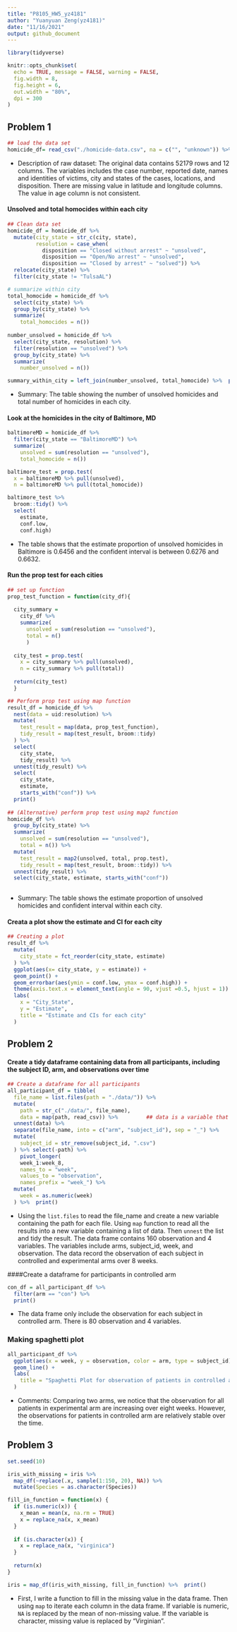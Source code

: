```yaml
---
title: "P8105_HW5_yz4181"
author: "Yuanyuan Zeng(yz4181)"
date: "11/16/2021"
output: github_document
---
```

```r
library(tidyverse)

knitr::opts_chunk$set(
  echo = TRUE, message = FALSE, warning = FALSE,
  fig.width = 8,
  fig.height = 6,
  out.width = "80%",
  dpi = 300
)
```

## Problem 1

```r
## load the data set
homicide_df= read_csv("./homicide-data.csv", na = c("", "unknown")) %>% print()
```
* Description of raw dataset: The original data contains 52179 rows and 12 columns. The variables includes the case number, reported date, names and identities of victims, city and states of the cases, locations, and disposition. There are missing value in latitude and longitude columns. The value in age column is not consistent.


#### Unsolved and total homocides within each city
```r
## Clean data set
homicide_df = homicide_df %>% 
  mutate(city_state = str_c(city, state),
         resolution = case_when(
           disposition == "Closed without arrest" ~ "unsolved",
           disposition == "Open/No arrest" ~ "unsolved",
           disposition == "Closed by arrest" ~ "solved")) %>% 
  relocate(city_state) %>% 
  filter(city_state != "TulsaAL")

# summarize within city
total_homocide = homicide_df %>% 
  select(city_state) %>% 
  group_by(city_state) %>% 
  summarize(
    total_homocides = n()) 
 
number_unsolved = homicide_df %>% 
  select(city_state, resolution) %>% 
  filter(resolution == "unsolved") %>% 
  group_by(city_state) %>% 
  summarize(
    number_unsolved = n())

summary_within_city = left_join(number_unsolved, total_homocide) %>%  print()
```
* Summary: The table showing the number of unsolved homicides and total number of homicides in each city.


#### Look at the homicides in the city of Baltimore, MD
```r
baltimoreMD = homicide_df %>% 
  filter(city_state == "BaltimoreMD") %>% 
  summarize(
    unsolved = sum(resolution == "unsolved"),
    total_homocide = n())

baltimore_test = prop.test(
  x = baltimoreMD %>% pull(unsolved),
  n = baltimoreMD %>% pull(total_homocide))

baltimore_test %>% 
  broom::tidy() %>% 
  select(
    estimate,
    conf.low,
    conf.high)
```
* The table shows that the estimate proportion of unsolved homicides in Baltimore is 0.6456 and the confident interval is between 0.6276 and 0.6632.


#### Run the prop test for each cities
```r
## set up function
prop_test_function = function(city_df){
  
  city_summary =
    city_df %>% 
    summarize(
      unsolved = sum(resolution == "unsolved"),
      total = n()
      )
      
  city_test = prop.test(
    x = city_summary %>% pull(unsolved),
    n = city_summary %>% pull(total))
  
  return(city_test)
  }

## Perform prop test using map function
result_df = homicide_df %>% 
  nest(data = uid:resolution) %>% 
  mutate(
    test_result = map(data, prop_test_function),
    tidy_result = map(test_result, broom::tidy)
  ) %>% 
  select(
    city_state,
    tidy_result) %>% 
  unnest(tidy_result) %>% 
  select(
    city_state,
    estimate,
    starts_with("conf")) %>% 
  print()
  
## (Alternative) perform prop test using map2 function
homicide_df %>% 
  group_by(city_state) %>% 
  summarize(
    unsolved = sum(resolution == "unsolved"),
    total = n()) %>% 
  mutate(
    test_result = map2(unsolved, total, prop.test),
    tidy_result = map(test_result, broom::tidy)) %>% 
  unnest(tidy_result) %>% 
  select(city_state, estimate, starts_with("conf"))
  
```
* Summary: The table shows the estimate proportion of unsolved homicides and confident interval within each city.


#### Creata a plot show the estimate and CI for each city
```r
## Creating a plot
result_df %>% 
  mutate(
    city_state = fct_reorder(city_state, estimate)
  ) %>% 
  ggplot(aes(x= city_state, y = estimate)) +
  geom_point() +
  geom_errorbar(aes(ymin = conf.low, ymax = conf.high)) +
  theme(axis.text.x = element_text(angle = 90, vjust =0.5, hjust = 1)) +
  labs(
    x = "City_State",
    y = "Estimate",
    title = "Estimate and CIs for each city"
  )
```


## Problem 2

#### Create a tidy dataframe containing data from all participants, including the subject ID, arm, and observations over time
```r
## Create a dataframe for all participants
all_participant_df = tibble(
  file_name = list.files(path = "./data/")) %>% 
  mutate(
    path = str_c("./data/", file_name),
    data = map(path, read_csv)) %>%         ## data is a variable that contain all results
  unnest(data) %>% 
  separate(file_name, into = c("arm", "subject_id"), sep = "_") %>% 
  mutate(
    subject_id = str_remove(subject_id, ".csv")
  ) %>% select(-path) %>% 
    pivot_longer(
    week_1:week_8,
    names_to = "week",
    values_to = "observation",
    names_prefix = "week_") %>% 
  mutate(
    week = as.numeric(week)
  ) %>%  print()
```
* Using the `list.files` to read the file_name and create a new variable containing the path for each file. Using `map` function to read all the results into a new variable containing a list of data. Then `unnest` the list and tidy the result. The data frame contains 160 observation and 4 variables. The variables include arms, subject_id, week, and observation. The data record the observation of each subject in controlled and experimental arms over 8 weeks.

####Create a dataframe for participants in controlled arm
```r
con_df = all_participant_df %>% 
  filter(arm == "con") %>% 
  print()
```
* The data frame only include the observation for each subject in controlled arm. There is 80 observation and 4 variables.

### Making spaghetti plot
```r
all_participant_df %>% 
  ggplot(aes(x = week, y = observation, color = arm, type = subject_id)) +
  geom_line() +
  labs(
    title = "Spaghetti Plot for observation of patients in controlled and experimental arm"
  )

```
* Comments: Comparing two arms, we notice that the observation for all patients in experimental arm are increasing over eight weeks. However, the observations for patients in controlled arm are relatively stable over the time. 


## Problem 3
```r
set.seed(10)

iris_with_missing = iris %>% 
  map_df(~replace(.x, sample(1:150, 20), NA)) %>%
  mutate(Species = as.character(Species))

fill_in_function = function(x) {
  if (is.numeric(x)) {
    x_mean = mean(x, na.rm = TRUE)
    x = replace_na(x, x_mean)
  }
  
  if (is.character(x)) {
    x = replace_na(x, "virginica")
  }
  
  return(x)
}

iris = map_df(iris_with_missing, fill_in_function) %>%  print()
```
* First, I write a function to fill in the missing value in the data frame. Then using `map` to iterate each column in the data frame. If variable is numeric, `NA` is replaced by the mean of non-missing value. If the variable is character, missing value is replaced by "Virginian". 
